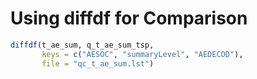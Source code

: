 # Using diffdf for Comparison 

```r
diffdf(t_ae_sum, q_t_ae_sum_tsp,
       keys = c("AESOC", "summaryLevel", "AEDECOD"),
       file = "qc_t_ae_sum.lst")
```
